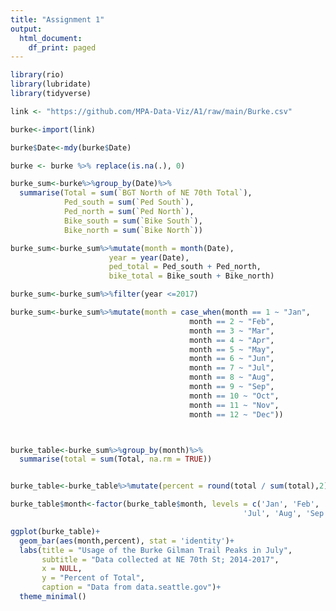 ```yaml
---
title: "Assignment 1"
output:
  html_document:
    df_print: paged
---
```


```r
library(rio)
library(lubridate)
library(tidyverse)

link <- "https://github.com/MPA-Data-Viz/A1/raw/main/Burke.csv"

burke<-import(link)
```

```r
burke$Date<-mdy(burke$Date)

burke <- burke %>% replace(is.na(.), 0)
```

```r
burke_sum<-burke%>%group_by(Date)%>%
  summarise(Total = sum(`BGT North of NE 70th Total`),
            Ped_south = sum(`Ped South`),
            Ped_north = sum(`Ped North`),
            Bike_south = sum(`Bike South`),
            Bike_north = sum(`Bike North`))

burke_sum<-burke_sum%>%mutate(month = month(Date),
                      year = year(Date),
                      ped_total = Ped_south + Ped_north,
                      bike_total = Bike_south + Bike_north)

burke_sum<-burke_sum%>%filter(year <=2017)

burke_sum<-burke_sum%>%mutate(month = case_when(month == 1 ~ "Jan",
                                        month == 2 ~ "Feb",
                                        month == 3 ~ "Mar",
                                        month == 4 ~ "Apr",
                                        month == 5 ~ "May",
                                        month == 6 ~ "Jun",
                                        month == 7 ~ "Jul",
                                        month == 8 ~ "Aug",
                                        month == 9 ~ "Sep",
                                        month == 10 ~ "Oct",
                                        month == 11 ~ "Nov",
                                        month == 12 ~ "Dec"))



burke_table<-burke_sum%>%group_by(month)%>%
  summarise(total = sum(Total, na.rm = TRUE))


burke_table<-burke_table%>%mutate(percent = round(total / sum(total),2))

burke_table$month<-factor(burke_table$month, levels = c('Jan', 'Feb', 'Mar','Apr', 'May', 'Jun',
                                                    'Jul', 'Aug', 'Sep', 'Oct', 'Nov', 'Dec'))

```

```r
ggplot(burke_table)+
  geom_bar(aes(month,percent), stat = 'identity')+
  labs(title = "Usage of the Burke Gilman Trail Peaks in July",
       subtitle = "Data collected at NE 70th St; 2014-2017",
       x = NULL,
       y = "Percent of Total",
       caption = "Data from data.seattle.gov")+ 
  theme_minimal()
```

